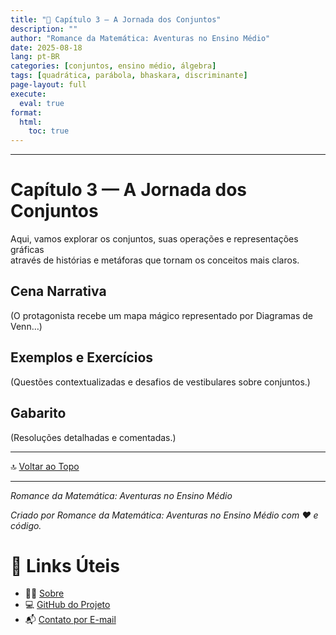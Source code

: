 ```yaml
---
title: "📘 Capítulo 3 — A Jornada dos Conjuntos"
description: ""
author: "Romance da Matemática: Aventuras no Ensino Médio"
date: 2025-08-18
lang: pt-BR
categories: [conjuntos, ensino médio, álgebra]
tags: [quadrática, parábola, bhaskara, discriminante]
page-layout: full
execute:
  eval: true
format:
  html:
    toc: true
---
```


---

# Capítulo 3 — A Jornada dos Conjuntos

Aqui, vamos explorar os conjuntos, suas operações e representações gráficas  
através de histórias e metáforas que tornam os conceitos mais claros.

## Cena Narrativa
(O protagonista recebe um mapa mágico representado por Diagramas de Venn...)

## Exemplos e Exercícios
(Questões contextualizadas e desafios de vestibulares sobre conjuntos.)

## Gabarito
(Resoluções detalhadas e comentadas.)

---

🔝 [Voltar ao Topo](cap3-conjuntos.qmd)

---

*Romance da Matemática: Aventuras no Ensino Médio*

:::{.callout-note}
*Criado por Romance da Matemática: Aventuras no Ensino Médio com ❤️ e código.*
:::

# 🔗 Links Úteis

- 🧑‍🏫 [Sobre](../../posts/sobre/sobre-o-blog.qmd)
- 💻 <a href="https://github.com/marcellini-celso/romance-matematica-em.git" target="_blank">GitHub do Projeto</a>
- 📬 [Contato por E-mail](mailto:prof.marcellini@gmail.com)
